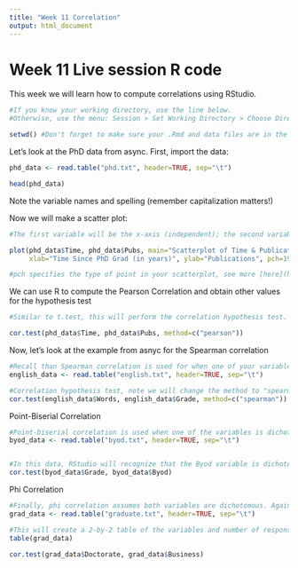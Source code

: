 ```yaml
---
title: "Week 11 Correlation"
output: html_document
---
```


# Week 11 Live session R code

This week we will learn how to compute correlations using RStudio.

```r
#If you know your working directory, use the line below. 
#Otherwise, use the menu: Session > Set Working Directory > Choose Directory

setwd() #Don't forget to make sure your .Rmd and data files are in the same folder on your computer/cloud
```

Let's look at the PhD data from async. First, import the data:
```r
phd_data <- read.table("phd.txt", header=TRUE, sep="\t")

head(phd_data)
```
Note the variable names and spelling (remember capitalization matters!)


Now we will make a scatter plot:
```r
#The first variable will be the x-axis (independent); the second variable will be the y-axis (dependent)

plot(phd_data$Time, phd_data$Pubs, main="Scatterplot of Time & Publications",
     xlab="Time Since PhD Grad (in years)", ylab="Publications", pch=19) 

#pch specifies the type of point in your scatterplot, see more [here](https://bookdown.org/ndphillips/YaRrr/scatterplot-plot.html)
```

We can use R to compute the Pearson Correlation and obtain other values for the hypothesis test
```r
#Similar to t.test, this will perform the correlation hypothesis test. Be sure to keep your variables in the same order throughout your code.

cor.test(phd_data$Time, phd_data$Pubs, method=c("pearson"))
```

Now, let's look at the example from asnyc for the Spearman correlation
```r
#Recall than Spearman correlation is used for when one of your variables is ranked, like grades here.
english_data <- read.table("english.txt", header=TRUE, sep="\t")

#Correlation hypothesis test, note we will change the method to "spearman" for this example.
cor.test(english_data$Words, english_data$Grade, method=c("spearman"))
```

Point-Biserial Correlation
```r
#Point-biserial correlation is used when one of the variables is dichotomous (yes/no).
byod_data <- read.table("byod.txt", header=TRUE, sep="\t")


#In this data, RStudio will recognize that the Byod variable is dichotomous. We do not need to specify the method as we did above.
cor.test(byod_data$Grade, byod_data$Byod)
```

Phi Correlation
```r
#Finally, phi correlation assumes both variables are dichotomous. Again, we will use the same cor.test command, and RStudio will recognize the dichotomous variables, as long as the dataset has been loaded correctly.
grad_data <- read.table("graduate.txt", header=TRUE, sep="\t")

#This will create a 2-by-2 table of the variables and number of responses in the data
table(grad_data)

cor.test(grad_data$Doctorate, grad_data$Business)
```
